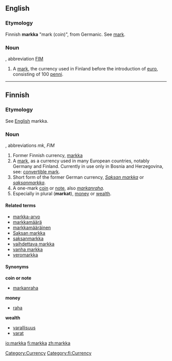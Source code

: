 ==English==
{{wikipedia}}

===Etymology===
Finnish '''markka''' "mark (coin)", from Germanic.  See [[mark]].

===Noun===
{{en-noun}}, abbreviation [[FIM]]

# A [[mark]], the currency used in Finland before the introduction of [[euro]], consisting of 100 [[penni]].

[[Category:Currency]]

----

==Finnish==
===Etymology===
See [[markka#English|English]] markka.

===Noun===
{{fi-noun}}, abbreviations ''mk'', ''FIM''

# Former Finnish currency, [[markka#English|markka]]
# A [[mark]], as a currency used in many European countries, notably Germany and Finland. Currently in use only in Bosnia and Herzegovina, see: [[convertible mark]].
# Short form of the former German currency, ''[[Saksan markka]]'' or ''[[saksanmarkka]]''.
# A one-mark [[coin]] or [[note]], also ''[[markanraha]]''.
# Especially in plural ('''markat'''), [[money]] or [[wealth]].

====Related terms====
*[[markka-arvo]]
*[[markkamäärä]]
*[[markkamääräinen]]
*[[Saksan markka]]
*[[saksanmarkka]]
*[[vaihdettava markka]]
*[[vanha markka]]
*[[veromarkka]]

====Synonyms====
'''coin or note'''
*[[markanraha]]
'''money'''
*[[raha]]
'''wealth'''
*[[varallisuus]]
*[[varat]]

[[Category:fi:Currency]]

[[io:markka]]
[[fi:markka]]
[[zh:markka]]